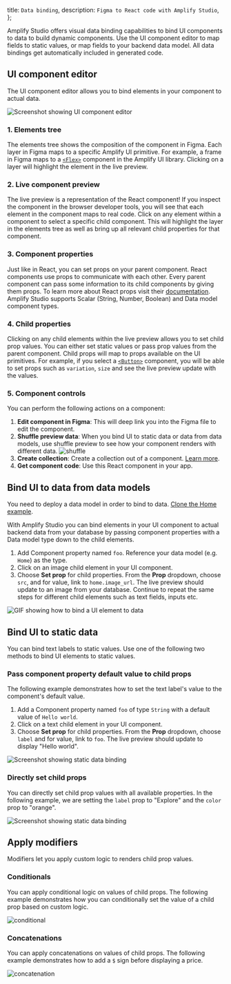   title: `Data binding`,
  description: `Figma to React code with Amplify Studio`,
};

Amplify Studio offers visual data binding capabilities to bind UI components to data to build dynamic components. Use the UI component editor to map fields to static values, or map fields to your backend data model. All data bindings get automatically included in generated code.

## UI component editor

The UI component editor allows you to bind elements in your component to actual data. 

![Screenshot showing UI component editor](/images/console/ui-component-editor.png)

### 1. Elements tree
The elements tree shows the composition of the component in Figma. Each layer in Figma maps to a specific Amplify UI primitive. For example, a frame in Figma maps to a [`<Flex>`](https://ui.docs.amplify.aws/components/flex) component in the Amplify UI library. Clicking on a layer will highlight the element in the live preview.

### 2. Live component preview
The live preview is a representation of the React component! If you inspect the component in the browser developer tools, you will see that each element in the component maps to real code. Click on any element within a component to select a specific child component. This will highlight the layer in the elements tree as well as bring up all relevant child properties for that component.

### 3. Component properties
Just like in React, you can set props on your parent component. React components use props to communicate with each other. Every parent component can pass some information to its child components by giving them props. To learn more about React props visit their [documentation](https://beta.reactjs.org/learn/passing-props-to-a-component). Amplify Studio supports Scalar (String, Number, Boolean) and Data model component types. 

### 4. Child properties
Clicking on any child elements within the live preview allows you to set child prop values. You can either set static values or pass prop values from the parent component. Child props will map to props available on the UI primitives. For example, if you select a [`<Button>`](https://ui.docs.amplify.aws/components/button) component, you will be able to set props such as `variation`, `size` and see the live preview update with the values. 

### 5. Component controls
You can perform the following actions on a component:
1. **Edit component in Figma**: This will deep link you into the Figma file to edit the component.
2. **Shuffle preview data**: When you bind UI to static data or data from data models, use shuffle preview to see how your component renders with different data.
  ![shuffle](/images/console/ui-shuffle.gif)
3. **Create collection**: Create a collection out of a component. [Learn more](/console/uibuilder/collections).
4. **Get component code**: Use this React component in your app.

## Bind UI to data from data models

<Callout>

You need to deploy a data model in order to bind to data. [Clone the Home example](https://sandbox.amplifyapp.com/schema-design/a66f071a-4eea-4277-8d03-a851f2a08e79/clone).

</Callout>

With Amplify Studio you can bind elements in your UI component to actual backend data from your database by passing component properties with a Data model type down to the child elements.

1. Add Component property named `foo`. Reference your data model (e.g. `Home`) as the type.
2. Click on an image child element in your UI component.
3. Choose **Set prop** for child properties. From the **Prop** dropdown, choose `src`, and for value, link to `home.image_url`.
The live preview should update to an image from your database. Continue to repeat the same steps for different child elements such as text fields, inputs etc.

![GIF showing how to bind a UI element to data](/images/console/ui-databind.gif)

## Bind UI to static data

You can bind text labels to static values. Use one of the following two methods to bind UI elements to static values.

### Pass component property default value to child props
The following example demonstrates how to set the text label's value to the component's default value.
1. Add a Component property named `foo` of type `String` with a default value of `Hello world`.
2. Click on a text child element in your UI component.
3. Choose **Set prop** for child properties. From the **Prop** dropdown, choose `label` and for value, link to `foo`.
The live preview should update to display "Hello world".

![Screenshot showing static data binding](/images/console/ui-staticbind.png)

### Directly set child props
You can directly set child prop values with all available properties. In the following example, we are setting the `label` prop to "Explore" and the `color` prop to "orange".

![Screenshot showing static data binding](/images/console/ui-staticbind2.png)


## Apply modifiers

Modifiers let you apply custom logic to renders child prop values.

### Conditionals 

You can apply conditional logic on values of child props. The following example demonstrates how you can conditionally set the value of a child prop based on custom logic.

![conditional](/images/console/ui-conditional.png)

### Concatenations

You can apply concatenations on values of child props. The following example demonstrates how to add a `$` sign before displaying a price.

![concatenation](/images/console/ui-concat.png)
